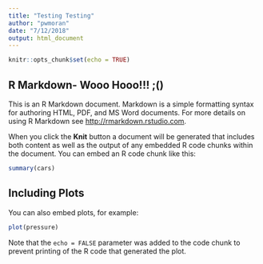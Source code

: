 ```yaml
---
title: "Testing Testing"
author: "pwmoran"
date: "7/12/2018"
output: html_document
---
```


```r
knitr::opts_chunk$set(echo = TRUE)
```

## R Markdown-  Wooo Hooo!!!  ;()

This is an R Markdown document. Markdown is a simple formatting syntax for authoring HTML, PDF, and MS Word documents. For more details on using R Markdown see <http://rmarkdown.rstudio.com>.

When you click the **Knit** button a document will be generated that includes both content as well as the output of any embedded R code chunks within the document. You can embed an R code chunk like this:

```r
summary(cars)
```

## Including Plots

You can also embed plots, for example:

```r
plot(pressure)
```

Note that the `echo = FALSE` parameter was added to the code chunk to prevent printing of the R code that generated the plot.
